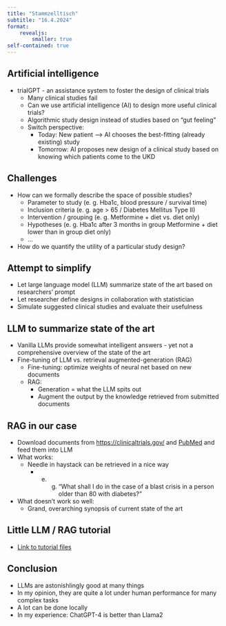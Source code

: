 ```yaml
---
title: "Stammzelltisch"
subtitle: "16.4.2024"
format: 
    revealjs:
        smaller: true
self-contained: true
---
```


## Artificial intelligence 
* trialGPT - an assistance system to foster the design of clinical trials
    * Many clinical studies fail
    * Can we use artificial intelligence (AI) to design more useful clinical trials?
    * Algorithmic study design instead of studies based on "gut feeling"
    * Switch perspective:
        * Today: New patient --> AI chooses the best-fitting (already existing) study
        * Tomorrow: AI proposes new design of a clinical study based on knowing which patients come to the UKD

## Challenges
* How can we formally describe the space of possible studies?
    * Parameter to study (e. g. Hba1c, blood pressure / survival time)
    * Inclusion criteria (e. g. age > 65 / Diabetes Mellitus Type II)
    * Intervention / grouping (e. g. Metformine + diet vs. diet only)
    * Hypotheses (e. g. Hba1c after 3 months in group Metformine + diet lower than in group diet only)
    * …
* How do we quantify the utility of a particular study design?

## Attempt to simplify
* Let large language model (LLM) summarize state of the art based on researchers' prompt
* Let researcher define designs in collaboration with statistician
* Simulate suggested clinical studies and evaluate their usefulness

## LLM to summarize state of the art
* Vanilla LLMs provide somewhat intelligent answers - yet not a comprehensive overview of the state of the art
* Fine-tuning of LLM vs. retrieval augmented-generation (RAG)
    * Fine-tuning: optimize weights of neural net based on new documents
    * RAG: 
        * Generation = what the LLM spits out
        * Augment the output by the knowledge retrieved from submitted documents

## RAG in our case
* Download documents from <https://clinicaltrials.gov/> and [PubMed](https://pubmed.ncbi.nlm.nih.gov/) and feed them into LLM
* What works:
    * Needle in haystack can be retrieved in a nice way
        * e. g. "What shall I do in the case of a blast crisis in a person older than 80 with diabetes?"
* What doesn't work so well:
    * Grand, overarching synopsis of current state of the art

## Little LLM / RAG tutorial
* [Link to tutorial files](https://github.com/sebastian-gerdes/stammzelltisch_2024_04_16)

## Conclusion
* LLMs are astonishlingly good at many things
* In my opinion, they are quite a lot under human performance for many complex tasks
* A lot can be done locally
* In my experience: ChatGPT-4 is better than Llama2
